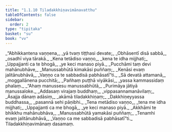 ```yaml
---
title: "1.1.10 Tiladakkhiṇavimānavatthu"
tableOfContents: false
sidebar:
  order: 2
type: "tipitaka"
basket: "su"
book: "vv"
---
```



<DynamicBreadcrumb />

<Division number="85" book="vv" bookNo="19" page="11">

<Paragraph number="95" type="verses" book="vv">
_“Abhikkantena vaṇṇena,_  
_yā tvaṃ tiṭṭhasi devate;_  
_Obhāsentī disā sabbā,_  
_osadhī viya tārakā._  

</Paragraph>

</Division>
<Division number="86" book="vv" bookNo="19" page="12">

<Paragraph number="96" type="verses" book="vv">
_Kena tetādiso vaṇṇo,_  
_kena te idha mijjhati;_  
_Uppajjanti ca te bhogā,_  
_ye keci manaso piyā._  

</Paragraph>

</Division>
<Division number="87" book="vv" bookNo="19" page="12">

<Paragraph number="97" type="verses" book="vv">
_Pucchāmi taṃ devi mahānubhāve,_  
_Manussabhūtā kimakāsi puññaṃ;_  
_Kenāsi evaṃ jalitānubhāvā,_  
_Vaṇṇo ca te sabbadisā pabhāsatī”ti._  

</Paragraph>

</Division>
<Division number="88" book="vv" bookNo="19" page="12">

<Paragraph number="98" type="verses" book="vv">
_Sā devatā attamanā,_  
_moggallānena pucchitā;_  
_Pañhaṃ puṭṭhā viyākāsi,_  
_yassa kammassidaṃ phalaṃ._  

</Paragraph>

</Division>
<Division number="89" book="vv" bookNo="19" page="12">

<Paragraph number="99" type="verses" book="vv">
_“Ahaṃ manussesu manussabhūtā,_  
_Purimāya jātiyā manussaloke._  

</Paragraph>

</Division>
<Division number="90" book="vv" bookNo="19" page="12">

<Paragraph number="100" type="verses" book="vv">
_Addasaṃ virajaṃ buddhaṃ,_  
_vippasannamanāvilaṃ;_  
_Āsajja dānaṃ adāsiṃ,_  
_akāmā tiladakkhiṇaṃ;_  
_Dakkhiṇeyyassa buddhassa,_  
_pasannā sehi pāṇibhi._  

</Paragraph>

</Division>
<Division number="91" book="vv" bookNo="19" page="12">

<Paragraph number="101" type="verses" book="vv">
_Tena metādiso vaṇṇo,_  
_tena me idha mijjhati;_  
_Uppajjanti ca me bhogā,_  
_ye keci manaso piyā._  

</Paragraph>

</Division>
<Division number="92" book="vv" bookNo="19" page="12">

<Paragraph number="102" type="verses" book="vv">
_Akkhāmi te bhikkhu mahānubhāva,_  
_Manussabhūtā yamakāsi puññaṃ;_  
_Tenamhi evaṃ jalitānubhāvā,_  
_Vaṇṇo ca me sabbadisā pabhāsatī”ti._  


</Paragraph>
</Division>

<Paragraph number="103" type="center" book="vv">
Tiladakkhiṇavimānaṃ dasamaṃ.
</Paragraph>